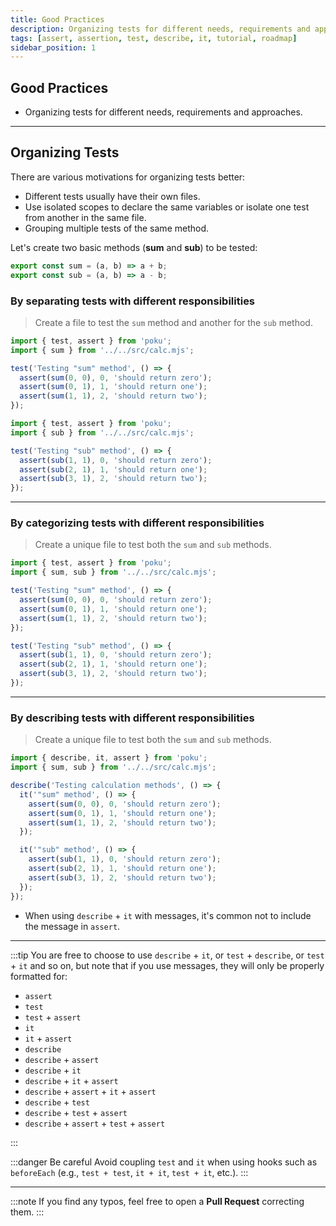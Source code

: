 ```yaml
---
title: Good Practices
description: Organizing tests for different needs, requirements and approaches.
tags: [assert, assertion, test, describe, it, tutorial, roadmap]
sidebar_position: 1
---
```



<div className='title-section'>
<aside>

# Good Practices

- Organizing tests for different needs, requirements and approaches.

</aside>
  <aside>
    <MidLevel className='logo' height='128' />
  </aside>
</div>

<hr />

## Organizing Tests

There are various motivations for organizing tests better:

- Different tests usually have their own files.
- Use isolated scopes to declare the same variables or isolate one test from another in the same file.
- Grouping multiple tests of the same method.

Let's create two basic methods (**sum** and **sub**) to be tested:

<Tabs>
  <TabItem default value='./src/calc.mjs'>

```js
export const sum = (a, b) => a + b;
export const sub = (a, b) => a - b;
```

  </TabItem>
</Tabs>

### By separating tests with different responsibilities

> Create a file to test the `sum` method and another for the `sub` method.

<Tabs>
  <TabItem default value='./test/unit/sum.test.mjs'>

```js
import { test, assert } from 'poku';
import { sum } from '../../src/calc.mjs';

test('Testing "sum" method', () => {
  assert(sum(0, 0), 0, 'should return zero');
  assert(sum(0, 1), 1, 'should return one');
  assert(sum(1, 1), 2, 'should return two');
});
```

  </TabItem>
  <TabItem default value='./test/unit/sub.test.mjs'>

```js
import { test, assert } from 'poku';
import { sub } from '../../src/calc.mjs';

test('Testing "sub" method', () => {
  assert(sub(1, 1), 0, 'should return zero');
  assert(sub(2, 1), 1, 'should return one');
  assert(sub(3, 1), 2, 'should return two');
});
```

  </TabItem>
</Tabs>

<hr />

### By categorizing tests with different responsibilities

> Create a unique file to test both the `sum` and `sub` methods.

<Tabs>
  <TabItem default value='./test/unit/calc.test.mjs'>

```js
import { test, assert } from 'poku';
import { sum, sub } from '../../src/calc.mjs';

test('Testing "sum" method', () => {
  assert(sum(0, 0), 0, 'should return zero');
  assert(sum(0, 1), 1, 'should return one');
  assert(sum(1, 1), 2, 'should return two');
});

test('Testing "sub" method', () => {
  assert(sub(1, 1), 0, 'should return zero');
  assert(sub(2, 1), 1, 'should return one');
  assert(sub(3, 1), 2, 'should return two');
});
```

  </TabItem>
</Tabs>

<hr />

### By describing tests with different responsibilities

> Create a unique file to test both the `sum` and `sub` methods.

<Tabs>
  <TabItem default value='./test/unit/calc.test.mjs'>

```js
import { describe, it, assert } from 'poku';
import { sum, sub } from '../../src/calc.mjs';

describe('Testing calculation methods', () => {
  it('"sum" method', () => {
    assert(sum(0, 0), 0, 'should return zero');
    assert(sum(0, 1), 1, 'should return one');
    assert(sum(1, 1), 2, 'should return two');
  });

  it('"sub" method', () => {
    assert(sub(1, 1), 0, 'should return zero');
    assert(sub(2, 1), 1, 'should return one');
    assert(sub(3, 1), 2, 'should return two');
  });
});
```

  </TabItem>
</Tabs>

- When using `describe` + `it` with messages, it's common not to include the message in `assert`.

<hr />

:::tip
You are free to choose to use `describe` + `it`, or `test` + `describe`, or `test` + `it` and so on, but note that if you use messages, they will only be properly formatted for:

- `assert`
- `test`
- `test` + `assert`
- `it`
- `it` + `assert`
- `describe`
- `describe` + `assert`
- `describe` + `it`
- `describe` + `it` + `assert`
- `describe` + `assert` + `it` + `assert`
- `describe` + `test`
- `describe` + `test` + `assert`
- `describe` + `assert` + `test` + `assert`

:::

:::danger Be careful
Avoid coupling `test` and `it` when using hooks such as `beforeEach` (e.g., `test + test`, `it + it`, `test + it`, etc.).
:::

<hr />

:::note
If you find any typos, feel free to open a **Pull Request** correcting them.
:::
